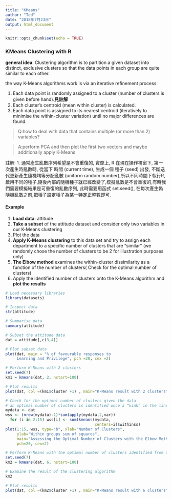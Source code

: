 ```yaml
---
title: "KMeans"
author: "Ted"
date: "2018年7月23日"
output: html_document
---
```


```r
knitr::opts_chunk$set(echo = TRUE)
```

### KMeans Clustering with R

**general idea**: Clustering algorithm is to partition a given dataset into distinct, exclusive clusters so that the data points in each group are quite similar to each other.

the way K-Means algorithms work is via an iterative refinement process:

1. Each data point is randomly assigned to a cluster (number of clusters is given before hand).**見註解**
2. Each cluster’s centroid (mean within cluster) is calculated.
3. Each data point is assigned to its nearest centroid (iteratively to minimise the within-cluster variation) until no major differences are found.

>Q:how to deal with data that contains multiple (or more than 2) variables?

>A:perform PCA and then plot the first two vectors and maybe additionally apply K-Means

註解:
1. 通常產生亂數序列希望是不會重復的, 實際上, R 在現在操作視窗下, 第一次產生時亂數時, 從當下
時間 (current time), 生成一個 種子 (seed) 出發, 不斷迭代更新產生隨機均等分配亂數 (uniform random number),所以不同時間下執行R,啟用不同的種子,隨後內部的隨機種子就已經改變了,模擬亂數是不會重復的,有時我們需要模擬結果是可重復的亂數序列, 此時需要用函式 set.seed(), 在每次產生偽隨機亂數之前,把種子設定種子為某一特定正整數即可.

#### Example

1. **Load data**: attitude
2. **Take a subset** of the attitude dataset and consider only two variables in our K-Means clustering
3. Plot the data
4. **Apply K-Means clustering** to this data set and try to assign each department to a specific number of clusters that are “similar” (we randomly chose the number of clusters to be 2 for illustration purposes only)
5. **The Elbow method** examines the within-cluster dissimilarity as a function of the number of clusters( Check for the optimal number of clusters)
6. Apply the identified number of clusters onto the K-Means algorithm and **plot the results**
```r
# Load necessary libraries
library(datasets)

# Inspect data
str(attitude)

# Summarise data
summary(attitude)

```

```r
# Subset the attitude data
dat = attitude[,c(3,4)]

# Plot subset data
plot(dat, main = "% of favourable responses to
     Learning and Privilege", pch =20, cex =2)
```

```r
# Perform K-Means with 2 clusters
set.seed(7)
km1 = kmeans(dat, 2, nstart=100)

# Plot results
plot(dat, col =(km1$cluster +1) , main="K-Means result with 2 clusters", pch=20, cex=2)
```

```r
# Check for the optimal number of clusters given the data
# an optimal number of clusters is identified once a “kink” in the line plot is observed
mydata <- dat
wss <- (nrow(mydata)-1)*sum(apply(mydata,2,var))
  for (i in 2:15) wss[i] <- sum(kmeans(mydata,
                                       centers=i)$withinss)
plot(1:15, wss, type="b", xlab="Number of Clusters",
     ylab="Within groups sum of squares",
     main="Assessing the Optimal Number of Clusters with the Elbow Method",
     pch=20, cex=2)

```

```r
# Perform K-Means with the optimal number of clusters identified from the Elbow method
set.seed(7)
km2 = kmeans(dat, 6, nstart=100)

# Examine the result of the clustering algorithm
km2

# Plot results
plot(dat, col =(km2$cluster +1) , main="K-Means result with 6 clusters", pch=20, cex=2)

```